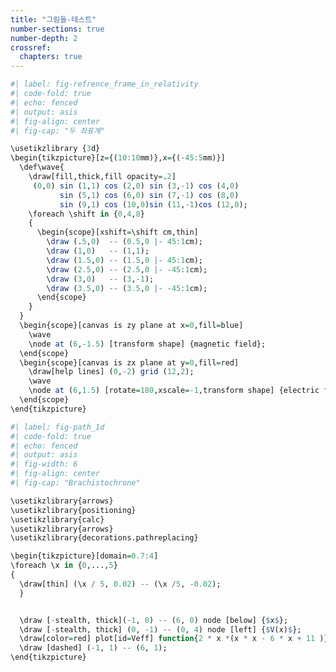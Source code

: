 ```yaml
---
title: "그림들-테스트"
number-sections: true
number-depth: 2
crossref:
  chapters: true
---
```


```r
#| label: fig-refrence_frame_in_relativity
#| code-fold: true
#| echo: fenced
#| output: asis
#| fig-align: center
#| fig-cap: "두 좌표계"

\usetikzlibrary {3d} 
\begin{tikzpicture}[z={(10:10mm)},x={(-45:5mm)}]
  \def\wave{
    \draw[fill,thick,fill opacity=.2]
     (0,0) sin (1,1) cos (2,0) sin (3,-1) cos (4,0)
           sin (5,1) cos (6,0) sin (7,-1) cos (8,0)
           sin (9,1) cos (10,0)sin (11,-1)cos (12,0);
    \foreach \shift in {0,4,8}
    {
      \begin{scope}[xshift=\shift cm,thin]
        \draw (.5,0)  -- (0.5,0 |- 45:1cm);
        \draw (1,0)   -- (1,1);
        \draw (1.5,0) -- (1.5,0 |- 45:1cm);
        \draw (2.5,0) -- (2.5,0 |- -45:1cm);
        \draw (3,0)   -- (3,-1);
        \draw (3.5,0) -- (3.5,0 |- -45:1cm);
      \end{scope}
    }
  }
  \begin{scope}[canvas is zy plane at x=0,fill=blue]
    \wave
    \node at (6,-1.5) [transform shape] {magnetic field};
  \end{scope}
  \begin{scope}[canvas is zx plane at y=0,fill=red]
    \draw[help lines] (0,-2) grid (12,2);
    \wave
    \node at (6,1.5) [rotate=180,xscale=-1,transform shape] {electric field};
  \end{scope}
\end{tikzpicture}
```


```r
#| label: fig-path_1d
#| code-fold: true
#| echo: fenced
#| output: asis
#| fig-width: 6
#| fig-align: center
#| fig-cap: "Brachistochrone"

\usetikzlibrary{arrows}
\usetikzlibrary{positioning}
\usetikzlibrary{calc}
\usetikzlibrary{arrows}
\usetikzlibrary{decorations.pathreplacing}

\begin{tikzpicture}[domain=0.7:4]
\foreach \x in {0,...,5}
{
  \draw[thin] (\x / 5, 0.02) -- (\x /5, -0.02);
  }


  \draw [-stealth, thick](-1, 0) -- (6, 0) node [below] {$x$};
  \draw [-stealth, thick] (0, -1) -- (0, 4) node [left] {$V(x)$};
  \draw[color=red] plot[id=Veff] function{2 * x *(x * x - 6 * x + 11 )};
  \draw [dashed] (-1, 1) -- (6, 1);
\end{tikzpicture}
```